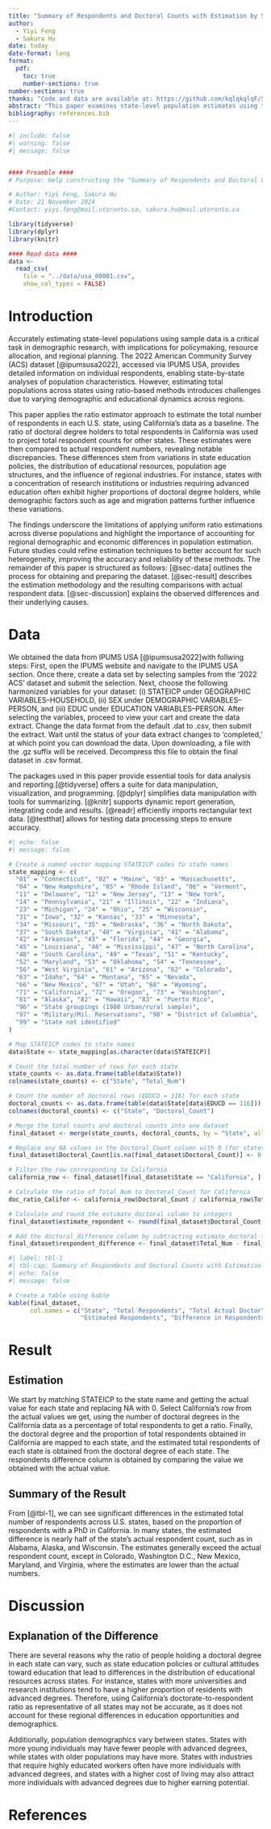 ```yaml
---
title: "Summary of Respondents and Doctoral Counts with Estimation by State for 2022 ACS"
author: 
  - Yiyi Feng 
  - Sakura Hu
date: today
date-format: long
format:
  pdf:
    toc: true
    number-sections: true
number-sections: true
thanks: "Code and data are available at: https://github.com/kqlqkqlqF/Summary-of-Respondents-for-2022-ACS.git."
abstract: "This paper examines state-level population estimates using the 2022 American Community Survey (ACS) data from IPUMS USA. The study applies the ratio estimator method, using the ratio between the number of respondents and doctoral degree in California as a baseline, to estimate the total number of respondents across all states. Comparing these estimates with actual respondent counts revealed significant discrepancies, largely due to variations in population demographics and sampling distributions across states. These findings highlight the limitations of ratio-based estimations in contexts with diverse demographic and sampling characteristics.."
bibliography: references.bib
---
```


```r
#| include: false
#| warning: false
#| message: false


#### Preamble ####
# Purpose: Help constructing the "Summary of Respondents and Doctoral Counts with Estimation by State for 2022 ACS" paper

# Author: Yiyi Feng, Sakura Hu
# Date: 21 November 2024
#Contact: yiyi.feng@mail.utoronto.ca, sakura.hu@mail.utoronto.ca

library(tidyverse)
library(dplyr)
library(knitr)

#### Read data ####
data <-
  read_csv(
    file = "../data/usa_00001.csv",
    show_col_types = FALSE)
```

# Introduction

Accurately estimating state-level populations using sample data is a critical task in demographic research, with implications for policymaking, resource allocation, and regional planning. The 2022 American Community Survey (ACS) dataset [@ipumsusa2022], accessed via IPUMS USA, provides detailed information on individual respondents, enabling state-by-state analyses of population characteristics. However, estimating total populations across states using ratio-based methods introduces challenges due to varying demographic and educational dynamics across regions.

This paper applies the ratio estimator approach to estimate the total number of respondents in each U.S. state, using California's data as a baseline. The ratio of doctoral degree holders to total respondents in California was used to project total respondent counts for other states. These estimates were then compared to actual respondent numbers, revealing notable discrepancies. These differences stem from variations in state education policies, the distribution of educational resources, population age structures, and the influence of regional industries. For instance, states with a concentration of research institutions or industries requiring advanced education often exhibit higher proportions of doctoral degree holders, while demographic factors such as age and migration patterns further influence these variations.

The findings underscore the limitations of applying uniform ratio estimations across diverse populations and highlight the importance of accounting for regional demographic and economic differences in population estimation. Future studies could refine estimation techniques to better account for such heterogeneity, improving the accuracy and reliability of these methods.
The remainder of this paper is structured as follows: [@sec-data] outlines the process for obtaining and preparing the dataset. [@sec-result] describes the estimation methodology and the resulting comparisons with actual respondent data. [@sec-discussion] explains the observed differences and their underlying causes.


# Data {#sec-data}

We obtained the data from IPUMS USA [@ipumsusa2022]with follwing steps:
First, open the IPUMS website and navigate to the IPUMS USA section. Once there, create a data set by selecting samples from the '2022 ACS' dataset and submit the selection. Next, choose the following harmonized variables for your dataset: (i) STATEICP under GEOGRAPHIC VARIABLES--HOUSEHOLD, (ii) SEX under DEMOGRAPHIC VARIABLES--PERSON, and (iii) EDUC under EDUCATION VARIABLES--PERSON.
After selecting the variables, proceed to view your cart and create the data extract. Change the data format from the default .dat to .csv, then submit the extract. Wait until the status of your data extract changes to 'completed,' at which point you can download the data.
Upon downloading, a file with the .gz suffix will be received. Decompress this file to obtain the final dataset in .csv format.

The packages used in this paper provide essential tools for data analysis and reporting.[@tidyverse] offers a suite for data manipulation, visualization, and programming. [@dplyr] simplifies data manipulation with tools for summarizing. [@knitr] supports dynamic report generation, integrating code and results. [@readr] efficiently imports rectangular text data. [@testthat] allows for testing data processing steps to ensure accuracy.


```r
#| echo: false
#| message: false

# Create a named vector mapping STATEICP codes to state names
state_mapping <- c(
  "01" = "Connecticut", "02" = "Maine", "03" = "Massachusetts",
  "04" = "New Hampshire", "05" = "Rhode Island", "06" = "Vermont",
  "11" = "Delaware", "12" = "New Jersey", "13" = "New York",
  "14" = "Pennsylvania", "21" = "Illinois", "22" = "Indiana",
  "23" = "Michigan", "24" = "Ohio", "25" = "Wisconsin",
  "31" = "Iowa", "32" = "Kansas", "33" = "Minnesota", 
  "34" = "Missouri", "35" = "Nebraska", "36" = "North Dakota",
  "37" = "South Dakota", "40" = "Virginia", "41" = "Alabama",
  "42" = "Arkansas", "43" = "Florida", "44" = "Georgia",
  "45" = "Louisiana", "46" = "Mississippi", "47" = "North Carolina",
  "48" = "South Carolina", "49" = "Texas", "51" = "Kentucky",
  "52" = "Maryland", "53" = "Oklahoma", "54" = "Tennessee",
  "56" = "West Virginia", "61" = "Arizona", "62" = "Colorado",
  "63" = "Idaho", "64" = "Montana", "65" = "Nevada",
  "66" = "New Mexico", "67" = "Utah", "68" = "Wyoming",
  "71" = "California", "72" = "Oregon", "73" = "Washington",
  "81" = "Alaska", "82" = "Hawaii", "83" = "Puerto Rico",
  "96" = "State groupings (1980 Urban/rural sample)",
  "97" = "Military/Mil. Reservations", "98" = "District of Columbia",
  "99" = "State not identified"
)

# Map STATEICP codes to state names
data$State <- state_mapping[as.character(data$STATEICP)]

# Count the total number of rows for each state
state_counts <- as.data.frame(table(data$State))
colnames(state_counts) <- c("State", "Total_Num")

# Count the number of doctoral rows (EDUCD = 116) for each state
doctoral_counts <- as.data.frame(table(data$State[data$EDUCD == 116]))
colnames(doctoral_counts) <- c("State", "Doctoral_Count")

# Merge the total counts and doctoral counts into one dataset
final_dataset <- merge(state_counts, doctoral_counts, by = "State", all.x = TRUE)

# Replace any NA values in the Doctoral_Count column with 0 (for states with no doctoral degrees)
final_dataset$Doctoral_Count[is.na(final_dataset$Doctoral_Count)] <- 0

# Filter the row corresponding to California
california_row <- final_dataset[final_dataset$State == "California", ]

# Calculate the ratio of Total_Num to Doctoral_Count for California
doc_ratio_Califor <- california_row$Doctoral_Count / california_row$Total_Num

# Calculate and round the estimate_doctoral column to integers
final_dataset$estimate_repondent <- round(final_dataset$Doctoral_Count / doc_ratio_Califor)

# Add the doctoral_difference column by subtracting estimate_doctoral from Doctoral_Count
final_dataset$respondent_difference <- final_dataset$Total_Num - final_dataset$estimate_repondent


```

```r
#| label: tbl-1
#| tbl-cap: Summary of Respondents and Doctoral Counts with Estimation by State for 2022 ACS
#| echo: false
#| message: false

# Create a table using kable
kable(final_dataset, 
      col.names = c("State", "Total Respondents", "Total Actual Doctor", 
                    "Estimated Respondents", "Difference in Respondents"))

```

# Result {#sec-result}

## Estimation

We start by matching STATEICP to the state name and getting the actual value for each state and replacing NA with 0. Select California's row from the actual values we get, using the number of doctoral degrees in the California data as a percentage of total respondents to get a ratio. Finally, the doctoral degree and the proportion of total respondents obtained in California are mapped to each state, and the estimated total respondents of each state is obtained from the doctoral degree of each state. The respondents difference column is obtained by comparing the value we obtained with the actual value.

## Summary of the Result

From [@tbl-1], we can see significant differences in the estimated total number of respondents across U.S. states, based on the proportion of respondents with a PhD in California. In many states, the estimated difference is nearly half of the state's actual respondent count, such as in Alabama, Alaska, and Wisconsin. The estimates generally exceed the actual respondent count, except in Colorado, Washington D.C., New Mexico, Maryland, and Virginia, where the estimates are lower than the actual numbers.

# Discussion {#sec-discussion}

## Explanation of the Difference 

There are several reasons why the ratio of people holding a doctoral degree in each state can vary, such as state education policies or cultural attitudes toward education that lead to differences in the distribution of educational resources across states. For instance, states with more universities and research institutions tend to have a higher proportion of residents with advanced degrees. Therefore, using California's doctorate-to-respondent ratio as representative of all states may not be accurate, as it does not account for these regional differences in education opportunities and demographics.

Additionally, population demographics vary between states. States with more young individuals may have fewer people with advanced degrees, while states with older populations may have more. States with industries that require highly educated workers often have more individuals with advanced degrees, and states with a higher cost of living may also attract more individuals with advanced degrees due to higher earning potential.

\newpage

# References

